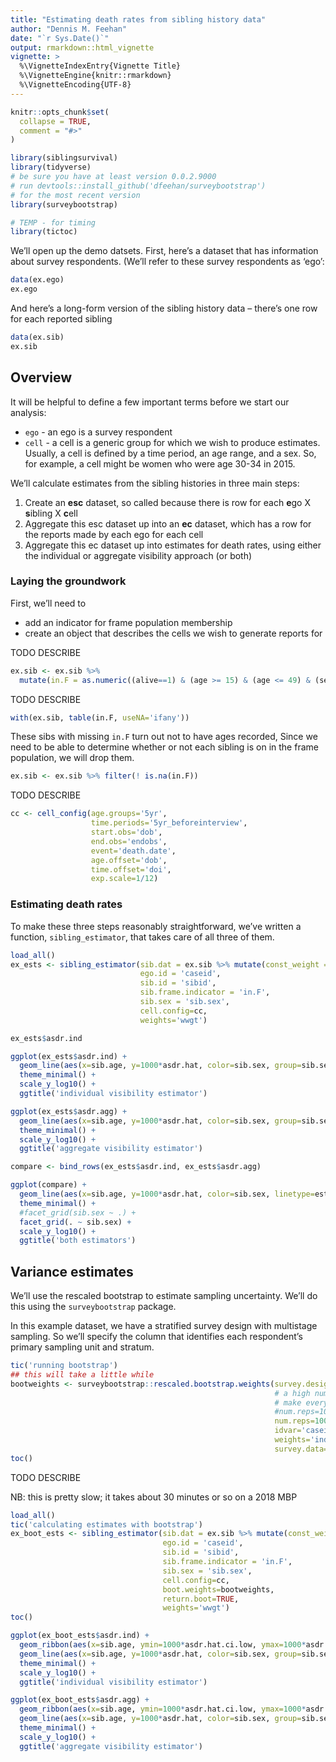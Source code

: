 ```yaml
---
title: "Estimating death rates from sibling history data"
author: "Dennis M. Feehan"
date: "`r Sys.Date()`"
output: rmarkdown::html_vignette
vignette: >
  %\VignetteIndexEntry{Vignette Title}
  %\VignetteEngine{knitr::rmarkdown}
  %\VignetteEncoding{UTF-8}
---
```


```r
knitr::opts_chunk$set(
  collapse = TRUE,
  comment = "#>"
)
```

```r
library(siblingsurvival)
library(tidyverse)
# be sure you have at least version 0.0.2.9000
# run devtools::install_github('dfeehan/surveybootstrap')
# for the most recent version
library(surveybootstrap)  

# TEMP - for timing
library(tictoc)
```


We'll open up the demo datsets. First, here's a dataset that has information about survey respondents. (We'll refer to these survey respondents as 'ego':

```r
data(ex.ego)
ex.ego
```

And here's a long-form version of the sibling history data -- there's one row for each reported sibling

```r
data(ex.sib)
ex.sib
```

## Overview

It will be helpful to define a few important terms before we start our analysis:

* `ego` - an ego is a survey respondent
* `cell` - a cell is a generic group for which we wish to produce estimates. Usually, a cell is defined by a time period, an age range, and a sex. So, for example, a cell might be women who were age 30-34 in 2015.

We'll calculate estimates from the sibling histories in three main steps:

1. Create an **esc** dataset, so called because there is  row for each **e**go X **s**ibling X **c**ell
2. Aggregate this esc dataset up into an **ec** dataset, which has a row for the reports made by each ego for each cell
3. Aggregate this ec dataset up into estimates for death rates, using either the individual or aggregate visibility approach (or both)

### Laying the groundwork

First, we'll need to

* add an indicator for frame population membership
* create an object that describes the cells we wish to generate reports for

TODO DESCRIBE

```r
ex.sib <- ex.sib %>% 
  mutate(in.F = as.numeric((alive==1) & (age >= 15) & (age <= 49) & (sex == 'f')))
```

TODO DESCRIBE

```r
with(ex.sib, table(in.F, useNA='ifany'))
```

These sibs with missing `in.F` turn out not to have ages recorded, Since we 
need to be able to determine whether or not each sibling is on in the frame population, we will
drop them.

```r
ex.sib <- ex.sib %>% filter(! is.na(in.F))
```

TODO DESCRIBE

```r
cc <- cell_config(age.groups='5yr', 
                  time.periods='5yr_beforeinterview',
                  start.obs='dob',
                  end.obs='endobs',
                  event='death.date',
                  age.offset='dob',
                  time.offset='doi',
                  exp.scale=1/12)
```



### Estimating death rates

To make these three steps reasonably straightforward, we've written a function, `sibling_estimator`, that takes care of all three of them.

```r
load_all()
ex_ests <- sibling_estimator(sib.dat = ex.sib %>% mutate(const_weight = 1, sib.sex=sex),
                             ego.id = 'caseid',
                             sib.id = 'sibid',
                             sib.frame.indicator = 'in.F',
                             sib.sex = 'sib.sex',
                             cell.config=cc,
                             weights='wwgt')

ex_ests$asdr.ind
```

```r
ggplot(ex_ests$asdr.ind) +
  geom_line(aes(x=sib.age, y=1000*asdr.hat, color=sib.sex, group=sib.sex)) +
  theme_minimal() +
  scale_y_log10() + 
  ggtitle('individual visibility estimator')
```



```r
ggplot(ex_ests$asdr.agg) +
  geom_line(aes(x=sib.age, y=1000*asdr.hat, color=sib.sex, group=sib.sex)) +
  theme_minimal() +
  scale_y_log10() + 
  ggtitle('aggregate visibility estimator')
```

```r
compare <- bind_rows(ex_ests$asdr.ind, ex_ests$asdr.agg)

ggplot(compare) +
  geom_line(aes(x=sib.age, y=1000*asdr.hat, color=sib.sex, linetype=estimator, group=interaction(estimator, sib.sex))) +
  theme_minimal() +
  #facet_grid(sib.sex ~ .) +
  facet_grid(. ~ sib.sex) +
  scale_y_log10() + 
  ggtitle('both estimators')

```

## Variance estimates

We'll use the rescaled bootstrap to estimate sampling uncertainty. We'll do this using the `surveybootstrap` package.

In this example dataset, we have a stratified survey design with multistage sampling. So we'll specify the column that identifies each
respondent's primary sampling unit and stratum.

```r
tic('running bootstrap')
## this will take a little while
bootweights <- surveybootstrap::rescaled.bootstrap.weights(survey.design = ~ psu + stratum(stratum),
                                                           # a high number is good here, though that will obviously
                                                           # make everything take longer
                                                           #num.reps=10,
                                                           num.reps=1000,
                                                           idvar='caseid',
                                                           weights='indweight',
                                                           survey.data=ex.ego)
toc()
```

TODO DESCRIBE

NB: this is pretty slow; it takes about 30 minutes or so on a 2018 MBP

```r
load_all()
tic('calculating estimates with bootstrap')
ex_boot_ests <- sibling_estimator(sib.dat = ex.sib %>% mutate(const_weight = 1, sib.sex=sex),
                                  ego.id = 'caseid',
                                  sib.id = 'sibid',
                                  sib.frame.indicator = 'in.F',
                                  sib.sex = 'sib.sex',
                                  cell.config=cc,
                                  boot.weights=bootweights,
                                  return.boot=TRUE,
                                  weights='wwgt')
toc()
```

```r
ggplot(ex_boot_ests$asdr.ind) +
  geom_ribbon(aes(x=sib.age, ymin=1000*asdr.hat.ci.low, ymax=1000*asdr.hat.ci.high, fill=sib.sex, group=sib.sex), alpha=.2) +
  geom_line(aes(x=sib.age, y=1000*asdr.hat, color=sib.sex, group=sib.sex)) +
  theme_minimal() +
  scale_y_log10() + 
  ggtitle('individual visibility estimator')
```


```r
ggplot(ex_boot_ests$asdr.agg) +
  geom_ribbon(aes(x=sib.age, ymin=1000*asdr.hat.ci.low, ymax=1000*asdr.hat.ci.high, fill=sib.sex, group=sib.sex), alpha=.2) +
  geom_line(aes(x=sib.age, y=1000*asdr.hat, color=sib.sex, group=sib.sex)) +
  theme_minimal() +
  scale_y_log10() + 
  ggtitle('aggregate visibility estimator')
```
